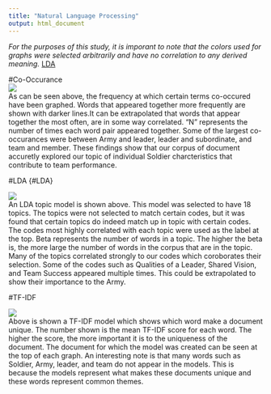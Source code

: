 ```yaml
---
title: "Natural Language Processing"
output: html_document
---
```

*For the purposes of this study, it is imporant to note that the colors used for graphs were selected arbitrarily and have no correlation to any derived meaning.* [LDA](#LDA)   

#Co-Occurance  
![](www/co-occurence.png)  
As can be seen above, the frequency at which certain terms co-occured have been graphed. Words that appeared together more frequently are shown with darker lines.It can be extrapolated that words that appear together the most often, are in some way correlated. "N" represents the number of times each word pair appeared together. Some of the largest co-occurances were between Army and leader, leader and subordinate, and team and member. These findings show that our corpus of document accuretly explored our topic of individual Soldier charcteristics that contribute to team performance.  

#LDA  {#LDA}  

![ ](www/topic_model.png)  
An LDA topic model is shown above. This model was selected to have 18 topics. The topics were not selected to match certain codes, but it was found that certain topics do indeed match up in topic with certain codes. The codes most highly correlated with each topic were used as the label at the top. Beta represents the number of words in a topic. The higher the beta is, the more large the number of words in the corpus that are in the topic. Many of the topics correlated strongly to our codes which coroborates their selection. Some of the codes such as Qualities of a Leader, Shared Vision, and Team Success appeared multiple times. This could be extrapolated to show their importance to the Army.  

#TF-IDF  

![ ](www/tf_idf.png)  
Above is shown a TF-IDF model which shows which word make a document unique. The number shown is the mean TF-IDF score for each word. The higher the score, the more important it is to the uniqueness of the document. The document for which the model was created can be seen at the top of each graph. An interesting note is that many words such as Soldier, Army, leader, and team do not appear in the models. This is because the models represent what makes these documents unique and these words represent common themes.



<!-- ```{r setup, include=FALSE} -->
<!-- knitr::opts_chunk$set(echo = TRUE) -->
<!-- ``` -->

<!-- ## R Markdown -->

<!-- This is an R Markdown document. Markdown is a simple formatting syntax for authoring HTML, PDF, and MS Word documents. For more details on using R Markdown see <http://rmarkdown.rstudio.com>. -->

<!-- When you click the **Knit** button a document will be generated that includes both content as well as the output of any embedded R code chunks within the document. You can embed an R code chunk like this: -->

<!-- ```{r cars} -->
<!-- summary(cars) -->
<!-- ``` -->

<!-- ## Including Plots -->

<!-- You can also embed plots, for example: -->

<!-- ```{r pressure, echo=FALSE} -->
<!-- plot(pressure) -->
<!-- ``` -->

<!-- Note that the `echo = FALSE` parameter was added to the code chunk to prevent printing of the R code that generated the plot. -->
